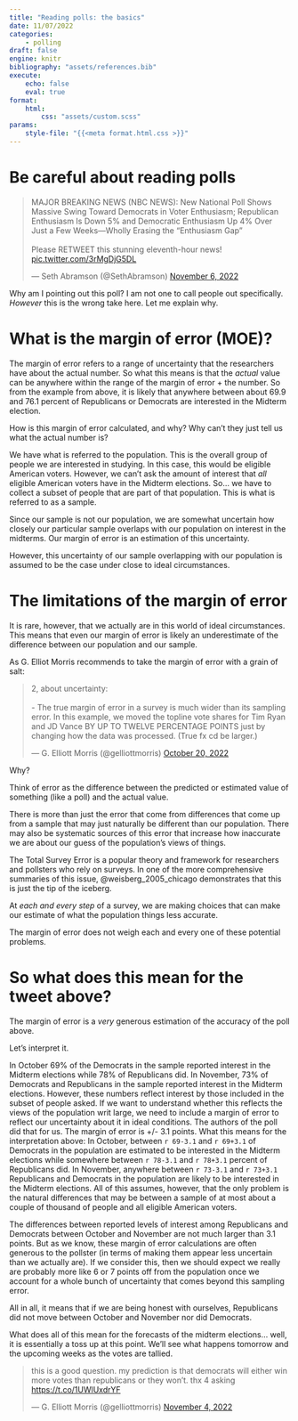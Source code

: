 ---
title: "Reading polls: the basics"
date: 11/07/2022
categories:
    - polling
draft: false
engine: knitr
bibliography: "assets/references.bib"
execute:
    echo: false
    eval: true
format:
    html:
        css: "assets/custom.scss"
params:
    style-file: "{{<meta format.html.css >}}"
---

# Be careful about reading polls


<blockquote class="twitter-tweet"><p lang="en" dir="ltr">MAJOR BREAKING NEWS (NBC NEWS): New National Poll Shows Massive Swing Toward Democrats in Voter Enthusiasm; Republican Enthusiasm Is Down 5% and Democratic Enthusiasm Up 4% Over Just a Few Weeks—Wholly Erasing the “Enthusiasm Gap”<br><br>Please RETWEET this stunning eleventh-hour news! <a href="https://t.co/3rMgDjG5DL">pic.twitter.com/3rMgDjG5DL</a></p>&mdash; Seth Abramson (@SethAbramson) <a href="https://twitter.com/SethAbramson/status/1589306447422435329?ref_src=twsrc%5Etfw">November 6, 2022</a></blockquote> <script async src="https://platform.twitter.com/widgets.js" charset="utf-8"></script>



Why am I pointing out this poll? I am not one to call people out specifically. *However* this is the wrong take here. Let me explain why.

# What is the margin of error (MOE)?

The margin of error refers to a range of uncertainty that the researchers have about the actual number. So what this means is that the *actual* value can be anywhere within the range of the margin of error + the number. So from the example from above, it is likely that anywhere between about 69.9 and 76.1 percent of Republicans or Democrats are interested in the Midterm election.

How is this margin of error calculated, and why? Why can't they just tell us what the actual number is?

We have what is referred to the population. This is the overall group of people we are interested in studying. In this case, this would be eligible American voters. However, we can't ask the amount of interest that *all* eligible American voters have in the Midterm elections. So... we have to collect a subset of people that are part of that population. This is what is referred to as a sample.

Since our sample is not our population, we are somewhat uncertain how closely our particular sample overlaps with our population on interest in the midterms. Our margin of error is an estimation of this uncertainty.

However, this uncertainty of our sample overlapping with our population is assumed to be the case under close to ideal circumstances.

# The limitations of the margin of error

It is rare, however, that we actually are in this world of ideal circumstances. This means that even our margin of error is likely an underestimate of the difference between our population and our sample. 

As G. Elliot Morris recommends to take the margin of error with a grain of salt:


<blockquote class="twitter-tweet"><p lang="en" dir="ltr">2, about uncertainty:<br><br>- The true margin of error in a survey is much wider than its sampling error. In this example, we moved the topline vote shares for Tim Ryan and JD Vance BY UP TO TWELVE PERCENTAGE POINTS just by changing how the data was processed. (True fx cd be larger.)</p>&mdash; G. Elliott Morris (@gelliottmorris) <a href="https://twitter.com/gelliottmorris/status/1583122779242909698?ref_src=twsrc%5Etfw">October 20, 2022</a></blockquote> <script async src="https://platform.twitter.com/widgets.js" charset="utf-8"></script>


Why? 

Think of error as the difference between the predicted or estimated value of something (like a poll) and the actual value. 

There is more than just the error that come from differences that come up from a sample that may just naturally be different than our population. There may also be systematic sources of this error that increase how inaccurate we are about our guess of the population's views of things.

The Total Survey Error is a popular theory and framework for researchers and pollsters who rely on surveys. In one of the more comprehensive summaries of this issue, @weisberg_2005_chicago demonstrates that this is just the tip of the iceberg. 

At *each and every step* of a survey, we are making choices that can make our estimate of what the population things less accurate. 

The margin of error does not weigh each and every one of these potential problems.

# So what does this mean for the tweet above?

The margin of error is a *very* generous estimation of the accuracy of the poll above.

Let's interpret it.

In October 69% of the Democrats in the sample reported interest in the Midterm elections while 78% of Republicans did. In November, 73% of Democrats and Republicans in the sample reported interest in the Midterm elections. However, these numbers reflect interest by those included in the subset of people asked. If we want to understand whether this reflects the views of the population writ large, we need to include a margin of error to reflect our uncertainty about it in ideal conditions. The authors of the poll did that for us. The margin of error is +/- 3.1 points. What this means for the interpretation above: In October, between ```r 69-3.1``` and ```r 69+3.1``` of Democrats in the population are estimated to be interested in the Midterm elections while somewhere between ```r 78-3.1``` and ```r 78+3.1``` percent of Republicans did. In November, anywhere between ```r 73-3.1``` and ```r 73+3.1``` Republicans and Democrats in the population are likely to be interested in the Midterm elections. All of this assumes, however, that the only problem is the natural differences that may be between a sample of at most about a couple of thousand of people and all eligible American voters. 

The differences between reported levels of interest among Republicans and Democrats between October and November are not much larger than 3.1 points. But as we know, these margin of error calculations are often generous to the pollster (in terms of making them appear less uncertain than we actually are). If we consider this, then we should expect we really are probably more like 6 or 7 points off from the population once we account for a whole bunch of uncertainty that comes beyond this sampling error. 

All in all, it means that if we are being honest with ourselves, Republicans did not move between October and November nor did Democrats. 

What does all of this mean for the forecasts of the midterm elections... well, it is essentially a toss up at this point. We'll see what happens tomorrow and the upcoming weeks as the votes are tallied.


<blockquote class="twitter-tweet"><p lang="en" dir="ltr">this is a good question. my prediction is that democrats will either win more votes than republicans or they won’t. thx 4 asking <a href="https://t.co/1UWlUxdrYF">https://t.co/1UWlUxdrYF</a></p>&mdash; G. Elliott Morris (@gelliottmorris) <a href="https://twitter.com/gelliottmorris/status/1588323482563141632?ref_src=twsrc%5Etfw">November 4, 2022</a></blockquote> <script async src="https://platform.twitter.com/widgets.js" charset="utf-8"></script>
